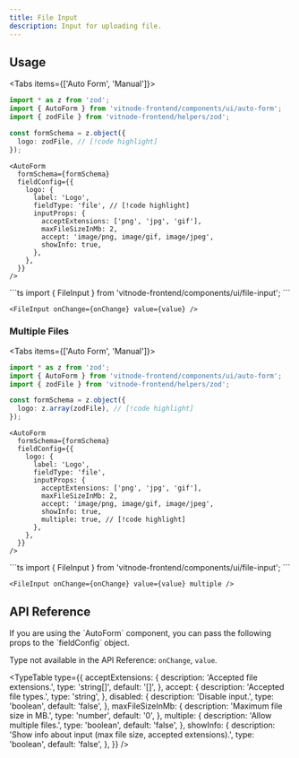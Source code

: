 ```yaml
---
title: File Input
description: Input for uploading file.
---
```


## Usage


<Tabs items={['Auto Form', 'Manual']}>
  <Tab value="Auto Form">
```ts
import * as z from 'zod';
import { AutoForm } from 'vitnode-frontend/components/ui/auto-form';
import { zodFile } from 'vitnode-frontend/helpers/zod';
```

```ts
const formSchema = z.object({
  logo: zodFile, // [!code highlight]
});
```

```tsx
<AutoForm
  formSchema={formSchema}
  fieldConfig={{
    logo: {
      label: 'Logo',
      fieldType: 'file', // [!code highlight]
      inputProps: {
        acceptExtensions: ['png', 'jpg', 'gif'],
        maxFileSizeInMb: 2,
        accept: 'image/png, image/gif, image/jpeg',
        showInfo: true,
      },
    },
  }}
/>
```

  </Tab>

  <Tab value="Manual">
```ts
import { FileInput } from 'vitnode-frontend/components/ui/file-input';
```

```tsx
<FileInput onChange={onChange} value={value} />
```

  </Tab>
</Tabs>

### Multiple Files

<Tabs items={['Auto Form', 'Manual']}>
  <Tab value="Auto Form">
```ts
import * as z from 'zod';
import { AutoForm } from 'vitnode-frontend/components/ui/auto-form';
import { zodFile } from 'vitnode-frontend/helpers/zod';
```

```ts
const formSchema = z.object({
  logo: z.array(zodFile), // [!code highlight]
});
```

```tsx
<AutoForm
  formSchema={formSchema}
  fieldConfig={{
    logo: {
      label: 'Logo',
      fieldType: 'file',
      inputProps: {
        acceptExtensions: ['png', 'jpg', 'gif'],
        maxFileSizeInMb: 2,
        accept: 'image/png, image/gif, image/jpeg',
        showInfo: true,
        multiple: true, // [!code highlight]
      },
    },
  }}
/>
```

  </Tab>

  <Tab value="Manual">
```ts
import { FileInput } from 'vitnode-frontend/components/ui/file-input';
```

```tsx
<FileInput onChange={onChange} value={value} multiple />
```

  </Tab>
</Tabs>

## API Reference

<Callout title="Auto Form Props">
  If you are using the `AutoForm` component, you can pass the following props to
  the `fieldConfig` object.

Type not available in the API Reference: `onChange`, `value`.

</Callout>


<TypeTable
  type={{
    acceptExtensions: {
      description: 'Accepted file extensions.',
      type: 'string[]',
      default: '[]',
    },
    accept: {
      description: 'Accepted file types.',
      type: 'string',
    },
    disabled: {
      description: 'Disable input.',
      type: 'boolean',
      default: 'false',
    },
    maxFileSizeInMb: {
      description: 'Maximum file size in MB.',
      type: 'number',
      default: '0',
    },
    multiple: {
      description: 'Allow multiple files.',
      type: 'boolean',
      default: 'false',
    },
    showInfo: {
      description:
        'Show info about input (max file size, accepted extensions).',
      type: 'boolean',
      default: 'false',
    },
  }}
/>
